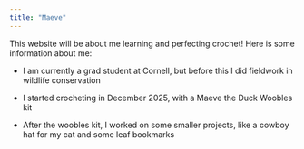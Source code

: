 ```yaml
---
title: "Maeve"
---
```


This website will be about me learning and perfecting crochet! Here is some information about me:

-   I am currently a grad student at Cornell, but before this I did fieldwork in wildlife conservation

-   I started crocheting in December 2025, with a Maeve the Duck Woobles kit

-   After the woobles kit, I worked on some smaller projects, like a cowboy hat for my cat and some leaf bookmarks
